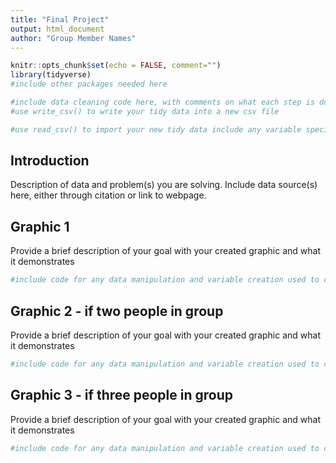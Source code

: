 ---
title: "Final Project"
output: html_document
author: "Group Member Names"
---

```{r setup, include=FALSE}
knitr::opts_chunk$set(echo = FALSE, comment="")
library(tidyverse)
#include other packages needed here
```

```{r, eval=FALSE, include=FALSE}
#include data cleaning code here, with comments on what each step is doing the indicators above eval=FALSE and include=FALSE will stop the code from running again when you knit the document while still keeping the code in the document
#use write_csv() to write your tidy data into a new csv file
```

```{r}
#use read_csv() to import your new tidy data include any variable specifications here as needed
```

## Introduction
Description of data and problem(s) you are solving.  Include data source(s) here, either through citation or link to webpage.


## Graphic 1
Provide a brief description of your goal with your created graphic and what it demonstrates
```{r}
#include code for any data manipulation and variable creation used to create teh graphic as well as the code for the graph creation - be sure to comment all code with description of steps being completed with each line of code
```

## Graphic 2 - if two people in group
Provide a brief description of your goal with your created graphic and what it demonstrates
```{r}
#include code for any data manipulation and variable creation used to create teh graphic as well as the code for the graph creation - be sure to comment all code with description of steps being completed with each line of code
```


## Graphic 3 - if three people in group
Provide a brief description of your goal with your created graphic and what it demonstrates
```{r}
#include code for any data manipulation and variable creation used to create teh graphic as well as the code for the graph creation - be sure to comment all code with description of steps being completed with each line of code
```